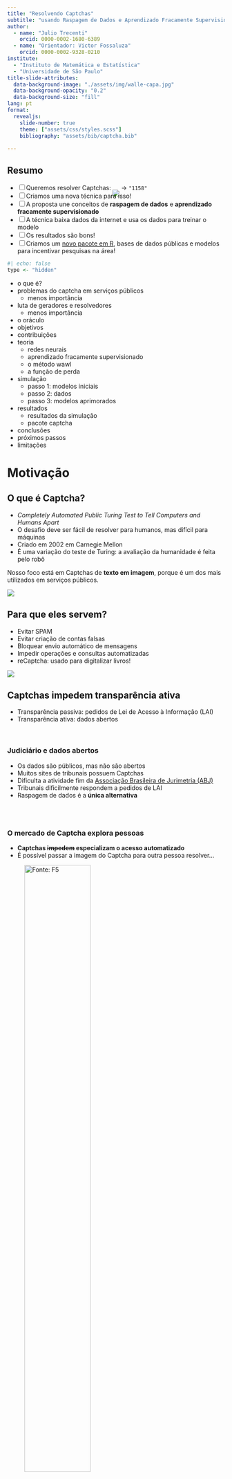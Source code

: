 ```yaml
---
title: "Resolvendo Captchas"
subtitle: "usando Raspagem de Dados e Aprendizado Fracamente Supervisionado"
author: 
  - name: "Julio Trecenti"
    orcid: 0000-0002-1680-6389
  - name: "Orientador: Victor Fossaluza"
    orcid: 0000-0002-9328-0210
institute: 
  - "Instituto de Matemática e Estatística"
  - "Universidade de São Paulo"
title-slide-attributes: 
  data-background-image: "./assets/img/walle-capa.jpg"
  data-background-opacity: "0.2"
  data-background-size: "fill"
lang: pt
format: 
  revealjs:
    slide-number: true
    theme: ["assets/css/styles.scss"]
    bibliography: "assets/bib/captcha.bib"
    
---
```



## Resumo

::: {.incremental}

- [ ] Queremos resolver Captchas: <img src="assets/img/dados_tjrs.jpg" style='margin:0px;margin: 0px 0px -15px 0px;'> -> `"1158"`
- [ ] Criamos uma nova técnica para isso!
- [ ] A proposta une conceitos de __raspagem de dados__ e __aprendizado fracamente supervisionado__
- [ ] A técnica baixa dados da internet e usa os dados para treinar o modelo
- [ ] Os resultados são bons!
- [ ] Criamos um [novo pacote em R](https://github.com/decryptr/captcha), bases de dados públicas e modelos para incentivar pesquisas na área!

:::

```r
#| echo: false
type <- "hidden"
```


::: {.notes}

- o que é?
- problemas do captcha em serviços públicos
    - menos importância
- luta de geradores e resolvedores
    - menos importância
- o oráculo
- objetivos
- contribuições
- teoria
    - redes neurais
    - aprendizado fracamente supervisionado
    - o método wawl
    - a função de perda
- simulação
    - passo 1: modelos iniciais
    - passo 2: dados
    - passo 3: modelos aprimorados
- resultados
    - resultados da simulação
    - pacote captcha
- conclusões
- próximos passos
- limitações

:::

# Motivação {background-image="./assets/img/dados_tjmg.jpeg" background-size="200px" background-repeat="repeat" background-opacity="0.1" visibility="uncounted"}

## O que é Captcha?

- *Completely Automated Public Turing Test to Tell Computers and Humans Apart*
- O desafio deve ser fácil de resolver para humanos, mas difícil para máquinas
- Criado em 2002 em Carnegie Mellon
- É uma variação do teste de Turing: a avaliação da humanidade é feita pelo robô

Nosso foco está em Captchas de __texto em imagem__, porque é um dos mais utilizados em serviços públicos.

![](assets/img/captcha.gif){fig-align="center"}

## Para que eles servem? {visibility='`r type`'}

- Evitar SPAM
- Evitar criação de contas falsas
- Bloquear envio automático de mensagens
- Impedir operações e consultas automatizadas
- reCaptcha: usado para digitalizar livros!

![](assets/img/recaptcha-example.gif){fig-align="center"}


## Captchas impedem transparência ativa

- Transparência passiva: pedidos de Lei de Acesso à Informação (LAI)
- Transparência ativa: dados abertos

<br/>

:::{.fragment .fade-in}

### Judiciário e dados abertos

- Os dados são públicos, mas não são abertos
- Muitos sites de tribunais possuem Captchas
- Dificulta a atividade fim da [Associação Brasileira de Jurimetria (ABJ)](https://abj.org.br)
- Tribunais dificilmente respondem a pedidos de LAI
- Raspagem de dados é a __única alternativa__

:::

## {auto-animate=true}

<br/>

### O mercado de Captcha explora pessoas

- __Captchas ~~impedem~~ especializam o acesso automatizado__
- É possível passar a imagem do Captcha para outra pessoa resolver...

![[Fonte: F5](https://www.f5.com/labs/articles/cisotociso/i-was-a-human-captcha-solver)](assets/img/2captcha.gif){width=60%}

## {auto-animate=true}

<br/>

### O mercado de Captcha explora pessoas

- __Captchas ~~impedem~~ especializam o acesso automatizado__
- É possível passar a imagem do Captcha para outra pessoa resolver...

### Resolver Captchas é bom para a ciência

- Captcha e inteligência artificial estão conectados
- Quando se resolvem Captchas, a ciência se desenvolve


<!-- ---------------------------------------------- -->

# Estado da arte {background-image="./assets/img/dados_tjmg.jpeg" background-size="200px" background-repeat="repeat" background-opacity="0.1" visibility="uncounted"}

## Uma luta de geradores e resolvedores

::: {.notes}
- Luta entre geradores e resolvedores
- Avanços em inteligência artificial e processamento de imagens
- Redes neurais como ferramentas úteis para resolver Captchas
- reCaptcha v1: digitalização de livros
- reCaptcha v2: identificação de objetos e animais
- Artigo da Google
- reCaptcha v3: verificação ativa do agente, foco em padrões de acesso
:::


```r
#| out-width: 100%
#| out-height: 800px
library(timevis)
tibble::tribble(
  ~id,                                     ~content, ~start, ~end,
    1,                            "Criação<br/>do site",   "2000-01-01", NA,
    2,                                "Tech. report",   "2002-01-01",   NA,
    3,                              "Paper original",   "2003-01-01",   NA,
    4,                        "Primeiro resolvedor",   "2003-01-01",   NA,
    5,                 "Aplicação de<br/>redes neurais",   "2004-01-01",   NA,
    6,                               "reCaptcha V1",   "2008-01-01", NA,
    7,             "reCaptcha comprada<br/>pela Google",   "2009-01-01",   NA,
    8, "resolvendo reCaptcha V1<br/>com 99,8% de acurácia",   "2013-01-01",   NA,
    9,                               "reCaptcha V2",   "2014-01-01", NA,
   10,                    "resolvendo<br/>reCaptcha V2",   "2017-01-01",   NA,
   11,                               "reCaptcha V3<br/>(fim da necessidade<br/>de usar Captchas)",   "2018-01-01", NA
  ) |> 
  dplyr::mutate(
    style = paste0(
      "font-size: .7em;background-color:", 
      c(rep("lightblue", 5), "lightgreen", "lightblue", "lightblue",
        "lightgreen", "lightblue", "lightgreen")
    ),
    # type = c(rep("box", 5), "range", "box", "box", "range", "box", "range"),
    # group = c(rep(2, 5), 1, 2, 2, 1, 2, 1)
  ) |> 
timevis::timevis(
  height = 500
)
```


## A luta acabou, mas os Captchas não {visibility='`r type`'}

- Captchas praticamente __não são necessários__ nos dias de hoje
- Ninguém venceu a luta; ela mudou de foco para __verificação ativa__
- Captchas se tornaram obsoletos, servindo principalmente para:
    - Pesquisa científica em inteligência artificial
    - Atrapalhar a vida de quem faz pesquisa com dados públicos

## Desafios atuais de pesquisa

- __Reduzir__ a quantidade __anotações necessárias__ para resolver um Captcha
- Criar __resolvedores__ de Captcha __universais__
- Abordagens recentes: redes generativas adversariais (GANs) e similares
- Trabalhos recentes: @yeAnotherTextCaptcha2018; @wangMakeComplexCaptchas2021.

<!-- ---------------------------------------------- -->

# Nova abordagem {background-image="./assets/img/dados_tjmg.jpeg" background-size="200px" background-repeat="repeat" background-opacity="0.1" visibility="uncounted"}

## Objetivo {auto-animate=true}

::: {style="margin-top: 200px; font-size: 1.3em; color: royalblue;"}
Desenvolver um método __inovador__, chamado WAWL (*Web Automatic Weak Learning*) para resolver Captchas, misturando técnicas de __aprendizado fracamente supervisionado__ com __raspagem de dados__.
:::

## Objetivos específicos {auto-animate=true}

Desenvolver um método __inovador__, chamado WAWL (*Web Automatic Weak Learning*) para resolver Captchas, misturando técnicas de __aprendizado fracamente supervisionado__ com __raspagem de dados__.

1.  Descrever o método proposto e estudar suas características.
2.  Construir e disponibilizar um repositório de dados para realização de mais pesquisas no ramo.
3.  Ajustar modelos e testar a eficácia do método.
4.  Disponibilizar um pacote computacional aberto que possibilita a implementação de soluções para resolver Captchas presentes em serviços públicos.

## Contribuições {.center .center-x}

:::{.columns}

:::{.column width="33%" .incremental}

### Pesquisa

- União entre áreas de aprendizado de máquinas e raspagem de dados
- Aplicação inovadora do aprendizado fracamente supervisionado com base potencialmente infinita

:::

:::{.column width="33%" .incremental}

### Aplicações

- O WAWL traz bons resultados empíricos
- Novos modelos disponíveis
- Facilitamos pesquisas aplicadas no Brasil


:::

:::{.column width="33%" .incremental}

### Sociedade

- Novo pacote `{captcha}` disponível para comunidade
- Novas bases de dados disponíveis
- Desincentivo aos mercados que exploram pessoas


:::

:::

## Oráculo: a oportunidade

- Quando preenchemos um Captcha no site, ele nos diz se acertamos ou não
- Mas a informação é limitada: o site só diz de __acertamos__ ou __erramos__.
- É como um __oráculo__, que sempre nos diz verdade, mas de forma incompleta.

:::{width="80%"}

![Fonte: The Matrix](assets/img/cookie.gif){fig-align="center" width="50%"}

:::

## O que é oráculo? {visibility='`r type`'}

![](assets/img/esquema-oraculo.png){fig-align="center"}

- Conceito de oráculo: resposta do site sobre acerto/erro
- Oráculos existem em __todos__ os sites com Captchas
- Podem permitir __vários chutes__ para um mesmo Captcha

## Nossa solução {background-image="./assets/img/walle.webp" background-opacity="0.2" .center .center-x}

::: {style="margin-top: 200px; font-size: 1.4em"}

__Web Automatic Weak Learning (WAWL)__

- Parte de um modelo inicial

- Obtém novos dados automaticamente

- Atualiza o modelo

:::

## Como funciona?

![](assets/img/wawl.png){fig-align="center"}

- __Modelo inicial__: pode ser ajustado com uma pequena base completamente anotada ou pode ser um super-modelo generalista.

## Vantagens do WAWL

- Aproveita os recursos disponíveis: __base de dados__ virtualmente __infinita__
- Fácil de implementar: só precisa de uma __mudança na função de perda__
- __Depende de um raspador__, cujo tempo de desenvolvimento é __negligenciável__ devido à necessidade de construí-los na prática

## Arquitetura da rede neural {visibility='`r type`'}

```r
#| label: fig-diagrama-modelo-cnn
#| fig-cap: "Diagrama representando o modelo utilizado de forma genérica, com todos os componentes e subcomponentes apresentados de forma esquemática"
knitr::include_graphics("assets/img/diagrama-modelo-cnn.png")
```

## Adaptação da função de perda

- Função de perda adaptada para informação limitada do oráculo

$$\mathcal L(g(\mathbf x), {\mathbf y}) = -\log\left[1 - \sum_{y \in \mathcal A} {g_y}(\mathbf x) I(y\notin {\mathbf y})\right]$$

- Quando a informação é __completa__, utilizamos a função de __perda original__.  
- Quando a informação é __parcial__, a __perda é maior__ quando o modelo dá alta probabilidade para um __rótulo incorreto__.

## Exemplo {visibility='`r type`'}

:::{.fragment}
Rótulo incorreto com __alta__ probabilidade

- Rede neural retorna 0.99 para rótulo incorreto $j$

$$\mathcal L(g(\mathbf x), \{1,\dots,10\}\setminus \{j\}) = -\log\left[1-{g_j}(\mathbf x)\right] = -\log\left[1-0.99 \right] = 4.61$$

- Penalização __maior__ para predição incorreta

:::

<hr/>

:::{.fragment}
Rótulo incorreto com __baixa__ probabilidade

- Rede neural retorna 0.01 para rótulo incorreto $k$

$$\mathcal L(g(\mathbf x), \{1,\dots,10\}\setminus \{k\}) = -\log\left[1-{g_k}(\mathbf x)\right] = -\log\left[1-0.01 \right] = 0.01$$

- Penalização menor para predição menos provável

:::

## Aprendizado fracamente supervisionado {visibility='`r type`'}

Generalização do aprendizado estatístico: contempla aprendizado supervisionado, aprendizado semi-supervisionado e vários tipos de supervisão fraca (rótulos incorretos, rótulos incompletos, etc) e sem supervisão.

:::{}
![Exemplo de supervisor fraco](assets/img/office.gif)
:::

- __Nosso caso__: Aprendizado com dados parcialmente rotulados (PLL): parte da base anotada sem erros, parte com lista de rótulos possíveis.

- __Rótulos parciais__: lista de possíveis valores para $y$, incluindo o correto.

- __Rótulos complementares__: a lista de possíveis valores inclui todos os valores menos 1. No nosso caso, a tentativa errada que vem do oráculo.

## Como demonstrar que funciona? {visibility='`r type`'}

- __Passo-a-passo__: escrever distribuição dos dados, reescrever função de risco, criar estimador e demonstrar convergência

- A partir da distribuição dos dados, reescreve-se a função de risco do problema completamente supervisionado em termos do problema de rótulos parciais.

- Considerando que $f^*$ é a função obtida em um problema completamente supervisionado, $\hat{f}$ é a função obtida no problema com rótulos parciais e seguindo algumas suposições adicionais, demonstra-se que 

$$|\mathcal R(\hat f) - \mathcal R(f^*)|$$

é limitada e converge para zero quando tamanho da amostra vai para infinito. Geralmente, utiliza-se a *teoria de complexidade de Rademacher* na demonstração [@fengProvablyConsistentPartiallabel2020].

## Situação atual {visibility='`r type`'}

- Os trabalhos existentes demonstram convergência independentemente da função de perda (sob certas suposições), para algumas distribuições específicas dos dados rotulados parcialmente.

- Também existem demonstrações para funções de perda específicas (diferentes da nossa), que independem da distribuição dos dados. No entanto, essas soluções envolvem apenas rótulos complementares, não rótulos complementares múltiplos. 

- Até o momento, não existe uma demonstração que aborde exatamente os dados da metodologia WAWL. No entanto, a função de perda proposta é bastante natural e pode ser adaptada de @yuLearningBiasedComplementary2018.

- Adicionalmente, o fato de observarmos rótulos complementares múltiplos tende a proporcionar resultados melhores, já que nesse caso temos mais informação.

# Simulação {background-image="./assets/img/dados_tjmg.jpeg" background-size="200px" background-repeat="repeat" background-opacity="0.1" visibility="uncounted"}

## Lista de Captchas {.scrollable}

|Nome   |Exemplo             |Descrição                                         
|:------|:-------------------|:---------------------------------------------------|
|cadesp |![cadesp](assets/img/dados_cadesp.jpg){height=80px}|Centro de Apoio ao Desenvolvimento da Saude Publica |
|esaj   |![esaj](assets/img/dados_esaj.png){height=80px}|Tribunal de Justica da Bahia                        |
|jucesp |![jucesp](assets/img/dados_jucesp.jpg){height=80px}|Junta Comercial de Sao Paulo                        |
|rfb    |![rfb](assets/img/dados_rfb.png){height=80px}|Receita Federal                                     |
|sei    |![sei](assets/img/dados_sei.png){height=80px}|Sistema Eletronico de Informacoes - ME              |
|tjmg   |![tjmg](assets/img/dados_tjmg.jpeg){height=80px}|Tribunal de Justica de Minas Gerais                 |
|tjpe   |![tjpe](assets/img/dados_tjpe.png){height=80px}|Tribunal de Justica de Pernambuco                   |
|tjrs   |![tjrs](assets/img/dados_tjrs.jpg){height=80px}|Tribunal de Justica do Rio Grande do Sul            |
|trf5   |![trf5](assets/img/dados_trf5.jpg){height=80px}|Tribunal Regional Federal 5                         |
|trt    |![trt](assets/img/dados_trt.jpeg){height=80px}|Tribunal Regional do Trabalho 3                     |

Também consideramos Captchas artificiais, criados diretamente no R.

## Captchas artificiais {visibility='`r type`'}

- Facilita testes e simulações
- Evita necessidade de acesso à internet e construção de bases de dados específicas

:::{}

```r
#| label: fig-captcha-r-exemplo
#| fig-cap: Exemplo de captcha gerado pela função `captcha::captcha_generate()`
#| out-width: 50%
set.seed(5)
gen <- captcha::captcha_generate()
gen$lab <- NULL
plot(gen)
```   

:::
   
## Para baixar os dados {visibility='`r type`' auto-animate=true}

### Raspagem de dados

```r
#| label: fig-fluxo-web-scraping
#| fig-cap: "Ciclo da raspagem de dados. Fonte: [curso de Web Scraping da Curso-R](https://curso-r.github.io/main-web-scraping)."
#| out-width: 80%

knitr::include_graphics("assets/img/cycle.png")
```

- Cada Captcha ganhou uma função `captcha_access()` e outra `captcha_test()`. 
- Códigos disponíveis no pacote [`{captchaDownload}`](https://github.com/jtrecenti/captchaDownload).


## Para baixar os dados {auto-animate=true}

### Raspagem de dados

- Cada Captcha ganhou uma função `captcha_access()` e outra `captcha_test()`. 
- Códigos disponíveis no pacote [`{captchaDownload}`](https://github.com/jtrecenti/captchaDownload).

### Bases disponíveis

- As bases de dados com imagens anotadas foram disponibilizadas na aba de lançamentos (*releases*) do [repositório principal do projeto de pesquisa](https://github.com/decryptr/captcha/releases). 

- As bases e modelos ajustados estão disponíveis para quem tiver interesse em fazer novas pesquisas e utilizar os resultados em suas aplicações.

## Simulação em 3 passos  {visibility='`r type`'}

:::{.columns}
:::{.column width=33% .incremental}
#### 1. Modelo Inicial

__Objetivo__: Obter modelos preditivos de Captchas com diferentes acurácias

- Construção de amostras de dados com subconjuntos das bases completas
- Aplicação modelos com diferentes hiperparâmetros
- Seleção do melhor modelo para cada tamanho de amostra

:::

:::{.column width=33% .incremental}

#### 2. Dados

__Objetivo__: Construir bases de dados utilizando o oráculo

- Filtro de modelos com acurácia entre 5% e 50%
- Coleta de imagens com diferentes quantidades de tentativas (1, 5 e 10)
- Construção de bases de teste

:::

:::{.column width=33% .incremental}

#### 3. Modelo Final

__Objetivo__: Ajustar modelo final para as 65 bases de treino disponíveis

- Modificação da função de perda do modelo
- Busca de hiperparâmetros e ajuste de modelos para cada base de dados
- Comparação de acurácias iniciais e finais

:::

:::

## Simulação em 3 passos

<br/><br/>

:::{.columns}
:::{.column width=33% .incremental}

#### 1. Modelo Inicial

Obter modelos preditivos de Captchas com diferentes acurácias

:::

:::{.column width=33% .incremental}

#### 2. Dados

Construir bases de dados utilizando o oráculo

:::

:::{.column width=33% .incremental}

#### 3. Modelo Final

Ajustar modelo final para as bases de treino construídas

:::

:::

<hr/>

<br/>

### Experimentos adicionais

- Aplicação __iterada__ do WAWL para verificar melhorias
- __Aprendizado online__: download de dados dentro do *minibatch*


# Resultados {background-image="./assets/img/dados_tjmg.jpeg" background-size="200px" background-repeat="repeat" background-opacity="0.1" visibility='uncounted'}


## Resultado geral {visibility='`r type`'}

```r
#| echo: false
total_sim <- doutorado::da_results_simulacao |> 
  dplyr::distinct(captcha, n, ntry) |> 
  nrow()

ganho_medio <- doutorado::da_results_simulacao |> 
  dplyr::select(-model) |> 
  tidyr::pivot_wider(names_from = fase, values_from = acc) |> 
  with(mean(oraculo / inicial)) |> 
  scales::percent()

ganho_absoluto <- doutorado::da_results_simulacao |> 
  dplyr::select(-model) |> 
  tidyr::pivot_wider(names_from = fase, values_from = acc) |> 
  with(mean(oraculo - inicial)) |> 
  scales::percent()
```

- Total de simulações[^1]: `r total_sim`
- Variação: tipo de Captcha, acurácia do modelo inicial, tentativas no oráculo

- __Ganho médio__: `r ganho_medio`: mais de 3 vezes a acurácia do modelo inicial.
- __Ganho absoluto__: `r ganho_absoluto`. Aumento médio na acurácia de 33%.

[^1]: Base de dados: [Repositório da tese](https://github.com/jtrecenti/doutorado). Contém: Captcha ajustado, observações do modelo inicial, tentativas do oráculo, etapa de simulação, caminho do modelo ajustado, acurácia obtida

## Resultados do WAWL

Ganho relativo maior que 3x; ganho absoluto de 33%.

```r
#| label: fig-simulacao-captcha
#| fig-width: 8
#| fig-height: 5
#| out-width: 100%
#| fig-cap: "Resultados da simulação por captcha, quantidade de tentativas e modelo inicial."

doutorado::da_results_simulacao |>
  dplyr::select(-model) |>
  dplyr::mutate(ntry2 = dplyr::case_when(
    ntry == "01" ~ "Apenas 1",
    TRUE ~ "Mais de 1"
  )) |>
  tidyr::pivot_wider(names_from = fase, values_from = acc) |> 
  dplyr::group_by(captcha, ntry) |> 
  dplyr::mutate(inicial_cut = cut(
    inicial, c(0, .1, .35, .6),
    labels = c("Até 10%", "Entre 10% e 35%", "Mais de 35%")
  )) |> 
  dplyr::rename(wawl = oraculo) |> 
  tidyr::pivot_longer(
    c(inicial, wawl), 
    names_to = "fase", 
    values_to = "acc"
  ) |> 
  ggplot2::ggplot(ggplot2::aes(
    x = fase, y = acc,
    colour = inicial_cut,
    linetype = ntry2,
    group = paste(captcha, n, ntry))
  ) +
  ggplot2::geom_point() +
  ggplot2::geom_line() +
  ggplot2::scale_colour_viridis_d(begin = .2, end = .8, option = "A") +
  ggplot2::scale_y_continuous(labels = scales::percent) +
  ggplot2::facet_wrap(~captcha) +
  ggthemes::theme_hc(base_size = 13) +
  ggplot2::labs(
    x = "Técnica",
    y = "Acurácia",
    colour = "Modelo inicial",
    linetype = "# Tentativas"
  ) +
  ggplot2::theme(
    legend.position = "right"
  )
```

## Aplicação iterada

A utilização da técnica levou o modelo a uma acurácia de 100%.

```r
#| label: fig-aplicacao-iterada
#| fig-cap: "Resultados da aplicação iterativa do WAWL"
#| fig-width: 7
#| fig-height: 4
#| out-width: 85%

dados_iteracao_trf5 <- tibble::tribble(
  ~n, ~ntry,         ~tempo,              ~acc,
  "00101",  "01",    "acc_antes", 0.238095238095238,
  "00101",  "01", "acc_oraculo1",             0.705,
  "00101",  "01", "acc_oraculo2",                 1
)

dados_iteracao_trf5 |> 
  ggplot2::ggplot(ggplot2::aes(x = tempo, y = acc)) +
  ggplot2::geom_col(fill = viridis::viridis(2,.9,.3,.7,1,"A")[1], width = .5) +
  ggplot2::scale_y_continuous(labels = scales::percent) +
  ggplot2::scale_x_discrete(
    labels = c(
      "Modelo Inicial\n(n=100)", 
      "Primeira iteração\ndo WAWL\n(n=1000)", 
      "Segunda iteração\ndo WAWL\n(n=2000)"
    )
  ) +
  ggplot2::labs(
    x = "",
    y = "Acurácia"
  ) +
  ggplot2::theme_minimal(14)

```

O resultado sugere que o método WAWL pode ser aplicado iterativamente para aprimorar o aprendizado do modelo.

## Aprendizado online

A partir do modelo inicial 11% de acurácia. 

```r
#| label: fig-online-learning
#| fig-cap: "Resultados do experimento com aprendizado online"
#| fig-width: 7
#| fig-height: 4
#| out-width: 80%
doutorado::da_online |> 
  ggplot2::ggplot() +
  ggplot2::aes(x = epoch, y = captcha.acc) +
  ggplot2::geom_hline(
    yintercept = max(doutorado::da_online$captcha.acc),
    colour = "purple", linetype = 2
  ) +
  ggplot2::geom_line(linewidth = 1.3) +
  ggplot2::geom_point(alpha = .8) +
  ggthemes::theme_hc(14) +
  ggplot2::scale_y_continuous(labels = scales::percent, limits = c(0,1)) +
  ggplot2::scale_x_continuous(limits = c(0, 104)) +
  ggplot2::labs(x = "Época", y = "Acurácia") +
  ggplot2::annotate(
    "text",
    x = 100,
    y = max(doutorado::da_online$captcha.acc),
    label = scales::percent(max(doutorado::da_online$captcha.acc)),
    vjust = -.4,
    hjust = -.1,
    size = 5.7,
    colour = "purple"
  )
```

Após 100 épocas, o modelo baixou 6391 imagens e chegou em uma acurácia de 87% na base de teste.  

:::{.notes}

- Integração direta da raspagem de dados no ciclo de aprendizagem
- Modelo, função de perda e base de testes idênticos à simulação completa
- Minibatch construído baixando dados diretamente da internet
- Probabilidade de 80% para baixar novos casos
- Minibatch de 40 observações
- Época definida como 2 minibatches

:::

## Conclusões sobre o Método WAWL {visibility='`r type`'}

- Resultados expressivos e consistentes
- Aproveita oportunidade de feedback oráculo múltiplo
- Aplicação possível para modelos iniciais fracos (acurácia até 10%)
- Factível para bases pequenas ou modelos generalistas


## Pacote `{captcha}`

![](assets/img/diagram.png){fig-align="center"}

- Pacote submetido ao __Journal of Open Source Software (JOSS)__.
- Atualmente, é uma revista conceito B1 no sistema Sucupira (CAPES).
- No momento, [estão avaliando se o tema está dentro do escopo da revista](https://github.com/openjournals/joss-reviews/issues/5286).

# Conclusões {background-image="./assets/img/dados_tjmg.jpeg" background-size="200px" background-repeat="repeat" background-opacity="0.1" visibility="uncounted"}

## Principais avanços {.center}

:::{.columns}
:::{.column width=30%}

#### Pesquisa bibliográfica

- Histórico dos Captchas
- Uso em serviços públicos
- Incentivo para mão de obra precária
- Estado da arte na parte estatística

:::
:::{.column width=30%}

#### Avanço metodológico

- Método WAWL
- Raspagem de dados
- Aprendizado estatístico com rótulos parciais
- Aumento de acurácia sem anotação manual

:::
:::{.column width=30%}

#### Resultados empíricos

- Acurácia do modelo aumentada em 3x
- Possibilidade de aplicação iterada para maior poder preditivo
- Possibilidade de aplicação de aprendizado online

:::
:::

## Principais contribuições {visibility='`r type`'}

::: {.columns}

::: {.column width=33%}
#### Pesquisa acadêmica

- Aprendizado com rótulos parciais
- Raspagem de dados em estatística
- Exploração de oráculos
:::

::: {.column width=33%}

#### Comunidade de programação

- Pacote `{captcha}`
- Disponibilização de dados e modelos

:::

::: {.column width=33%}
#### Sociedade em geral

- Quebra de incentivo nefasto
- Possibilitar novas pesquisas
:::

:::

## Próximos passos

### Aprimoramentos

- Resultados matemáticos mais robustos
- Aprofundamento dos estudos de aplicação iterada e aprendizado online

### Extensões

- Modelo geral de resolução de Captchas 
- Integração com GPT-4?


# Obrigado!

:::{.walle}
![](assets/img/walle.gif)
:::

## Referências usadas na apresentação {visibility='uncounted'}

::: {#refs}
:::

<hr/>

:::{.footnote}

Para uma lista completa de referências, ver o [repositório da tese](https://jtrecenti.github.io/doutorado/bibliografia.html).

:::
